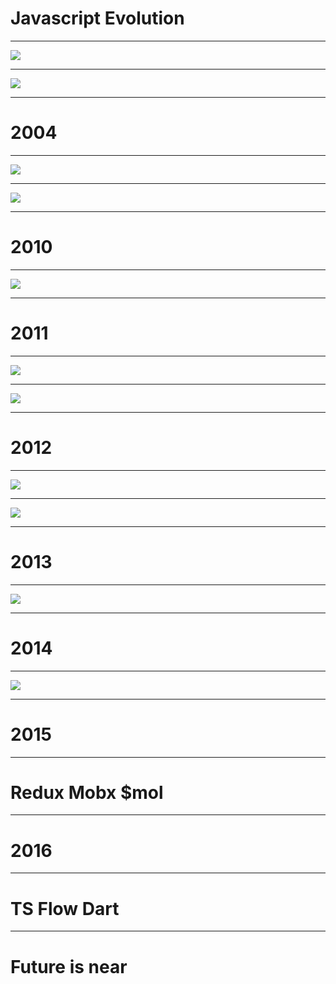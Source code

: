 # Javascript Evolution

---

<img src="assets/images/timeline_1.png" />

---

<img src="assets/images/timeline_2.png" />

---

# 2004

---

<img src="assets/images/post_iframe.png" />

---

<img src="assets/images/iframe_get.png" />

---

# 2010

---

<img src="assets/images/native_web.png" />

---

# 2011

---

<img src="assets/images/jquery.png" />

---

<img src="assets/images/stats.png" />

---

# 2012

---

<img src="assets/images/backbone.png" />

---

<img src="assets/images/marionette.png" />

---

# 2013

---

<img src="assets/images/amd.png" />

---

# 2014

---

<img src="assets/images/react.png" />

---

# 2015

---

# Redux Mobx $mol

---

# 2016

---

# TS Flow Dart

---

# Future is near
